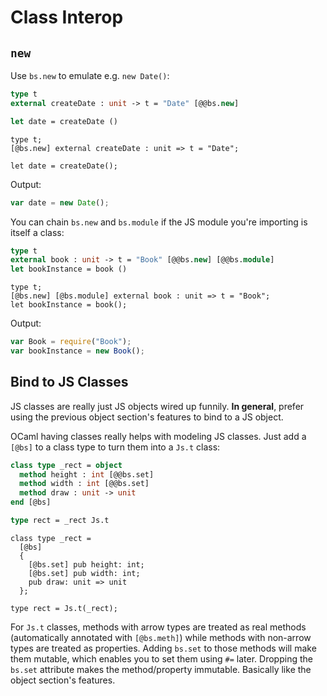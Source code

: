 
# Class Interop

## `new`

Use `bs.new` to emulate e.g. `new Date()`:

```ocaml
type t
external createDate : unit -> t = "Date" [@@bs.new]

let date = createDate ()
```

```reason
type t;
[@bs.new] external createDate : unit => t = "Date";

let date = createDate();
```

Output:

```js
var date = new Date();
```

You can chain `bs.new` and `bs.module` if the JS module you're importing is itself a class:

```ocaml
type t
external book : unit -> t = "Book" [@@bs.new] [@@bs.module]
let bookInstance = book ()
```

```reason
type t;
[@bs.new] [@bs.module] external book : unit => t = "Book";
let bookInstance = book();
```

Output:

```js
var Book = require("Book");
var bookInstance = new Book();
```

## Bind to JS Classes

JS classes are really just JS objects wired up funnily. **In general**, prefer using the previous object section's features to bind to a JS object.

OCaml having classes really helps with modeling JS classes. Just add a `[@bs]` to a class type to turn them into a `Js.t` class:

```ocaml
class type _rect = object
  method height : int [@@bs.set]
  method width : int [@@bs.set]
  method draw : unit -> unit
end [@bs]

type rect = _rect Js.t
```

```reason
class type _rect =
  [@bs]
  {
    [@bs.set] pub height: int;
    [@bs.set] pub width: int;
    pub draw: unit => unit
  };

type rect = Js.t(_rect);
```

For `Js.t` classes, methods with arrow types are treated as real methods (automatically annotated with `[@bs.meth]`) while methods with non-arrow types are treated as properties. Adding `bs.set` to those methods will make them mutable, which enables you to set them using `#=` later. Dropping the `bs.set` attribute makes the method/property immutable. Basically like the object section's features.
